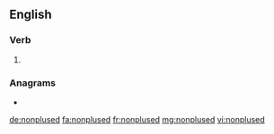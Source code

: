 ==English==

===Verb===
{{head|en|verb form}}

# {{en-past of|nonplus}}

===Anagrams===
* {{l|en|nonpulsed}}

[[de:nonplused]]
[[fa:nonplused]]
[[fr:nonplused]]
[[mg:nonplused]]
[[vi:nonplused]]